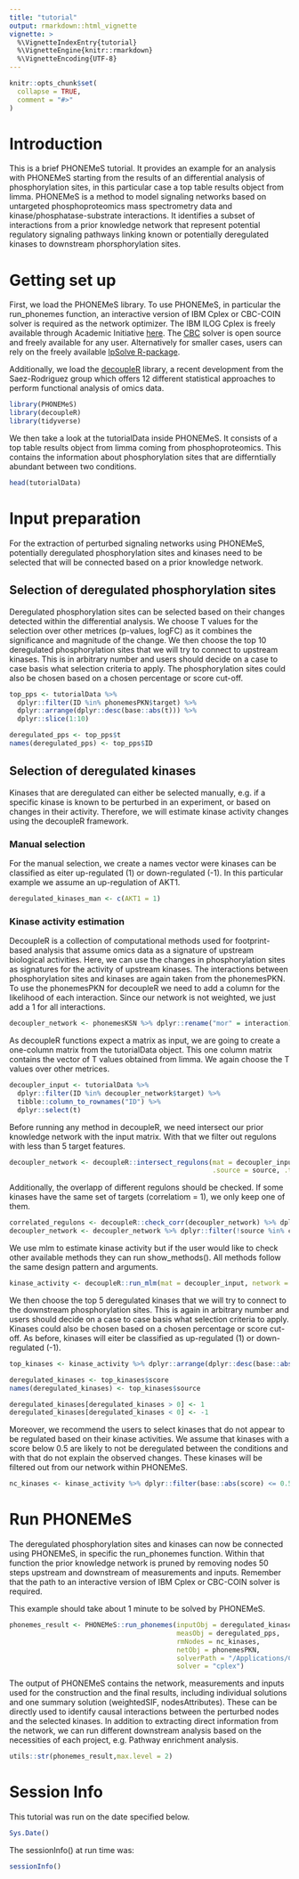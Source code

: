 ```yaml
---
title: "tutorial"
output: rmarkdown::html_vignette
vignette: >
  %\VignetteIndexEntry{tutorial}
  %\VignetteEngine{knitr::rmarkdown}
  %\VignetteEncoding{UTF-8}
---
```


```r
knitr::opts_chunk$set(
  collapse = TRUE,
  comment = "#>"
)
```

# Introduction
This is a brief PHONEMeS tutorial. It provides an example for an analysis with 
PHONEMeS starting from the results of an differential analysis of phosphorylation 
sites, in this particular case a top table results object from limma.
PHONEMeS is a method to model signaling networks based on untargeted phosphoproteomics
mass spectrometry data and kinase/phosphatase-substrate interactions. It identifies
a subset of interactions from a prior knowledge network that represent potential 
regulatory signaling pathways linking known or potentially deregulated kinases to 
downstream phorsphorylation sites.

# Getting set up
First, we load the PHONEMeS library. To use PHONEMeS, in particular the run_phonemes
function, an interactive version of IBM Cplex or CBC-COIN solver is required as 
the network optimizer. The IBM ILOG Cplex is freely available through Academic 
Initiative [here](https://www.ibm.com/products/ilog-cplex-optimization-studio). 
The [CBC](https://projects.coin-or.org/Cbc) solver is open source and freely available
for any user. Alternatively for smaller cases, users can rely on the freely available 
[lpSolve R-package](https://cran.r-project.org/web/packages/lpSolve/index.html). 

Additionally, we load the [decoupleR](https://github.com/saezlab/decoupleR) library,
a recent development from the Saez-Rodriguez group which offers 12 different 
statistical approaches to perform functional analysis of omics data.

```r
library(PHONEMeS)
library(decoupleR)
library(tidyverse)
```

We then take a look at the tutorialData inside PHONEMeS. It consists of a top 
table results object from limma coming from phosphoproteomics. This contains the 
information about phosphorylation sites that are differntially abundant between 
two conditions. 

```r
head(tutorialData)
```

# Input preparation
For the extraction of perturbed signaling networks using PHONEMeS, potentially 
deregulated phosphorylation sites and kinases need to be selected that will be 
connected based on a prior knowledge network. 

## Selection of deregulated phosphorylation sites
Deregulated phosphorylation sites can be selected based on their changes detected
within the differential analysis. We choose T values for the selection over 
other metrices (p-values, logFC) as it combines the significance and magnitude 
of the change.
We then choose the top 10 deregulated phosphorylation sites that we will try to 
connect to upstream kinases. This is in arbitrary number and users should decide 
on a case to case basis what selection criteria to apply. The phosphorylation 
sites could also be chosen based on a chosen percentage or score cut-off.

```r
top_pps <- tutorialData %>% 
  dplyr::filter(ID %in% phonemesPKN$target) %>%
  dplyr::arrange(dplyr::desc(base::abs(t))) %>%
  dplyr::slice(1:10)

deregulated_pps <- top_pps$t
names(deregulated_pps) <- top_pps$ID
```


## Selection of deregulated kinases
Kinases that are deregulated can either be selected manually, e.g. if a specific 
kinase is known to be perturbed in an experiment, or based on changes in their 
activity. Therefore, we will estimate kinase activity changes using the decoupleR 
framework.


### Manual selection
For the manual selection, we create a names vector were kinases can be classified 
as eiter up-regulated (1) or down-regulated (-1). In this particular example we 
assume an up-regulation of AKT1.

```r
deregulated_kinases_man <- c(AKT1 = 1)
```

### Kinase activity estimation
DecoupleR is a collection of computational methods used for footprint-based analysis
that assume omics data as a signature of upstream biological activities. Here, we
can use the changes in phosphorylation sites as signatures for the activity of 
upstream kinases. The interactions between phosphorylation sites and kinases are 
again taken from the phonemesPKN.
To use the phonemesPKN for decoupleR we need to add a column for the likelihood 
of each interaction. Since our network is not weighted, we just add a 1 for all 
interactions.

```r
decoupler_network <- phonemesKSN %>% dplyr::rename("mor" = interaction) %>% tibble::add_column("likelihood" = 1)
```

As decoupleR functions expect a matrix as input, we are going to create a one-column
matrix from the tutorialData object. This one column matrix contains the vector 
of T values obtained from limma. We again choose the T values over other metrices.

```r
decoupler_input <- tutorialData %>% 
  dplyr::filter(ID %in% decoupler_network$target) %>%
  tibble::column_to_rownames("ID") %>% 
  dplyr::select(t)
```

Before running any method in decoupleR, we need intersect our prior knowledge 
network with the input matrix. With that we filter out regulons with less than 
5 target features.

```r
decoupler_network <- decoupleR::intersect_regulons(mat = decoupler_input, network = decoupler_network, 
                                                   .source = source, .target = target, minsize = 5)
```

Additionally, the overlapp of different regulons should be checked. If some kinases
have the same set of targets (correlatiom = 1), we only keep one of them.
```r
correlated_regulons <- decoupleR::check_corr(decoupler_network) %>% dplyr::filter(correlation == 1)
decoupler_network <- decoupler_network %>% dplyr::filter(!source %in% correlated_regulons$source.2)
```

We use mlm to estimate kinase activity but if the user would like to check other
available methods they can run show_methods(). All methods follow the same design
pattern and arguments.

```r
kinase_activity <- decoupleR::run_mlm(mat = decoupler_input, network = decoupler_network)
```

We then choose the top 5 deregulated kinases that we will try to connect to the 
downstream phosphorylation sites. This is again in arbitrary number and users 
should decide on a case to case basis what selection criteria to apply. Kinases 
could also be chosen based on a chosen percentage or score cut-off.
As before, kinases will eiter be classified as up-regulated (1) or down-regulated (-1).

```r
top_kinases <- kinase_activity %>% dplyr::arrange(dplyr::desc(base::abs(score))) %>% dplyr::slice(1:5)

deregulated_kinases <- top_kinases$score
names(deregulated_kinases) <- top_kinases$source

deregulated_kinases[deregulated_kinases > 0] <- 1
deregulated_kinases[deregulated_kinases < 0] <- -1
```

Moreover, we recommend the users to select kinases that do not appear to be regulated
based on their kinase activities. We assume that kinases with a score below 0.5 
are likely to not be deregulated between the conditions and with that do not explain
the observed changes. These kinases will be filtered out from our network within PHONEMeS.

```r
nc_kinases <- kinase_activity %>% dplyr::filter(base::abs(score) <= 0.5) %>% dplyr::pull(source)
```

# Run PHONEMeS
The deregulated phosphorylation sites and kinases can now be connected using PHONEMeS,
in specific the run_phonemes function. Within that function the prior knowledge 
network is pruned by removing nodes 50 steps upstream and downstream of measurements
and inputs. Remember that the path to an interactive version of IBM Cplex or CBC-COIN
solver is required.

This example should take about 1 minute to be solved by PHONEMeS.

```r
phonemes_result <- PHONEMeS::run_phonemes(inputObj = deregulated_kinases, 
                                          measObj = deregulated_pps, 
                                          rmNodes = nc_kinases, 
                                          netObj = phonemesPKN,
                                          solverPath = "/Applications/CPLEX_Studio201/cplex/bin/x86-64_osx/cplex",  # Example path
                                          solver = "cplex")
```
The output of PHONEMeS contains the network, measurements and inputs used for the construction and the final results, including individual solutions and one summary solution (weightedSIF, nodesAttributes). These can be directly used to identify causal interactions between the perturbed nodes and the selected kinases. In addition to extracting direct information from the network, we can run different downstream analysis based on the necessities of each project, e.g. Pathway enrichment analysis.

```r
utils::str(phonemes_result,max.level = 2)
```


# Session Info
This tutorial was run on the date specified below.
```r
Sys.Date()
```

The sessionInfo() at run time was:
```r
sessionInfo()
```




